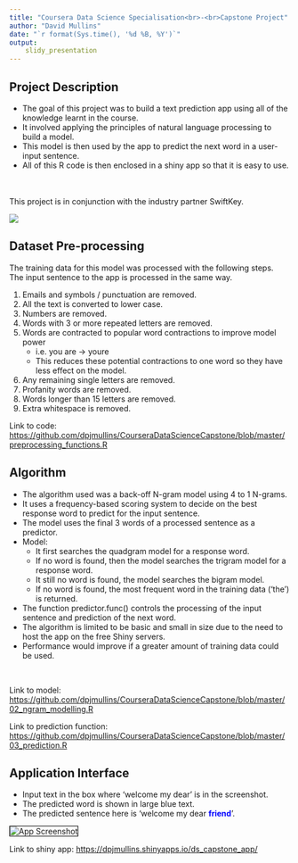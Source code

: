 ```yaml
---
title: "Coursera Data Science Specialisation<br>-<br>Capstone Project"
author: "David Mullins"
date: "`r format(Sys.time(), '%d %B, %Y')`"
output: 
    slidy_presentation
---
```


## Project Description

- The goal of this project was to build a text prediction app using all of the knowledge learnt in the course.
- It involved applying the principles of natural language processing to build a model. 
- This model is then used by the app to predict the next word in a user-input sentence. 
- All of this R code is then enclosed in a shiny app so that it is easy to use.

<br><br>
This project is in conjunction with the industry partner SwiftKey.

![](SwiftKey-logo-770x285.jpg){}

## Dataset Pre-processing

The training data for this model was processed with the following steps. The input sentence to the app is processed in the same way.

1. Emails and symbols / punctuation are removed.
2. All the text is converted to lower case.
3. Numbers are removed.
4. Words with 3 or more repeated letters are removed.
5. Words are contracted to popular word contractions to improve model power
	- i.e. you are -> youre
	- This reduces these potential contractions to one word so they have less effect on the model.
6. Any remaining single letters are removed.
7. Profanity words are removed.
8. Words longer than 15 letters are removed.
9. Extra whitespace is removed.

Link to code:
<https://github.com/dpjmullins/CourseraDataScienceCapstone/blob/master/preprocessing_functions.R>

## Algorithm

- The algorithm used was a back-off N-gram model using 4 to 1 N-grams. 
- It uses a frequency-based scoring system to decide on the best response word to predict for the input sentence.
- The model uses the final 3 words of a processed sentence as a predictor.
- Model:
	- It first searches the quadgram model for a response word. 
	- If no word is found, then the model searches the trigram model for a response word.
	- It still no word is found, the model searches the bigram model.
	- If no word is found, the most frequent word in the training data ('the') is returned.
- The function predictor.func() controls the processing of the input sentence and prediction of the next word.
- The algorithm is limited to be basic and small in size due to the need to host the app on the free Shiny servers.
- Performance would improve if a greater amount of training data could be used.

<br>

Link to model:
<https://github.com/dpjmullins/CourseraDataScienceCapstone/blob/master/02_ngram_modelling.R>

Link to prediction function:
<https://github.com/dpjmullins/CourseraDataScienceCapstone/blob/master/03_prediction.R>

## Application Interface

- Input text in the box where 'welcome my dear' is in the screenshot.
- The predicted word is shown in large blue text.
- The predicted sentence here is 'welcome my dear <span style="color:blue">**friend**</span>'.

<!--html_preserve-->
<img src="app_screenshot.PNG" alt="App Screenshot" style="border:1px solid black;">
<!--/html_preserve-->

Link to shiny app:
<https://dpjmullins.shinyapps.io/ds_capstone_app/>

